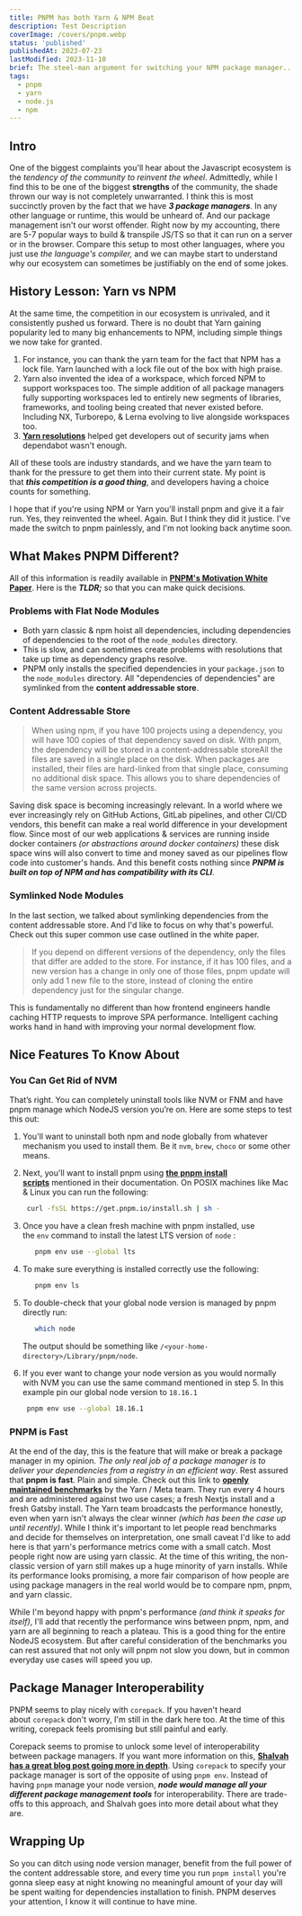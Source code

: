 ```yaml
---
title: PNPM has both Yarn & NPM Beat
description: Test Description
coverImage: /covers/pnpm.webp
status: 'published'
publishedAt: 2023-07-23
lastModified: 2023-11-10
brief: The steel-man argument for switching your NPM package manager... yet again.
tags:
  - pnpm
  - yarn
  - node.js
  - npm
---
```


## **Intro**

One of the biggest complaints you'll hear about the Javascript ecosystem is the *tendency of the community to reinvent the wheel*. Admittedly, while I find this to be one of the biggest **strengths** of the community, the shade thrown our way is not completely unwarranted. I think this is most succinctly proven by the fact that we have **_3 package managers_**. In any other language or runtime, this would be unheard of. And our package management isn't our worst offender. Right now by my accounting, there are 5-7 popular ways to build & transpile JS/TS so that it can run on a server or in the browser. Compare this setup to most other languages, where you just use *the language's compiler,* and we can maybe start to understand why our ecosystem can sometimes be justifiably on the end of some jokes.

## **History Lesson: Yarn vs NPM**

At the same time, the competition in our ecosystem is unrivaled, and it consistently pushed us forward. There is no doubt that Yarn gaining popularity led to many big enhancements to NPM, including simple things we now take for granted.

1. For instance, you can thank the yarn team for the fact that NPM has a lock file. Yarn launched with a lock file out of the box with high praise.
2. Yarn also invented the idea of a workspace, which forced NPM to support workspaces too. The simple addition of all package managers fully supporting workspaces led to entirely new segments of libraries, frameworks, and tooling being created that never existed before. Including NX, Turborepo, & Lerna evolving to live alongside workspaces too.
3. **[Yarn resolutions](https://classic.yarnpkg.com/lang/en/docs/selective-version-resolutions/#toc-why-would-you-want-to-do-this)** helped get developers out of security jams when dependabot wasn't enough.

All of these tools are industry standards, and we have the yarn team to thank for the pressure to get them into their current state. My point is that **_this competition is a good thing_**, and developers having a choice counts for something.

I hope that if you're using NPM or Yarn you'll install pnpm and give it a fair run. Yes, they reinvented the wheel. Again. But I think they did it justice. I've made the switch to pnpm painlessly, and I'm not looking back anytime soon.

## **What Makes PNPM Different?**

All of this information is readily available in **[PNPM's Motivation White Paper](https://pnpm.io/motivation)**. Here is the **_TLDR;_** so that you can make quick decisions.

### **Problems with Flat Node Modules**

- Both yarn classic & npm hoist all dependencies, including dependencies of dependencies to the root of the `node_modules` directory.
- This is slow, and can sometimes create problems with resolutions that take up time as dependency graphs resolve.
- PNPM only installs the specified dependencies in your `package.json` to the `node_modules` directory. All "dependencies of dependencies" are symlinked from the **content addressable store**.

### **Content Addressable Store**

> When using npm, if you have 100 projects using a dependency, you will have 100 copies of that dependency saved on disk. With pnpm, the dependency will be stored in a content-addressable storeAll the files are saved in a single place on the disk. When packages are installed, their files are hard-linked from that single place, consuming no additional disk space. This allows you to share dependencies of the same version across projects.

Saving disk space is becoming increasingly relevant. In a world where we ever increasingly rely on GitHub Actions, GitLab pipelines, and other CI/CD vendors, this benefit can make a real world difference in your development flow. Since most of our web applications & services are running inside docker containers *(or abstractions around docker containers)* these disk space wins will also convert to time and money saved as our pipelines flow code into customer's hands. And this benefit costs nothing since **_PNPM is built on top of NPM and has compatibility with its CLI_**.

### **Symlinked Node Modules**

In the last section, we talked about symlinking dependencies from the content addressable store. And I'd like to focus on why that's powerful. Check out this super common use case outlined in the white paper.

> If you depend on different versions of the dependency, only the files that differ are added to the store. For instance, if it has 100 files, and a new version has a change in only one of those files, pnpm update will only add 1 new file to the store, instead of cloning the entire dependency just for the singular change.

This is fundamentally no different than how frontend engineers handle caching HTTP requests to improve SPA performance. Intelligent caching works hand in hand with improving your normal development flow.

## **Nice Features To Know About**

### **You Can Get Rid of NVM**

That’s right. You can completely uninstall tools like NVM or FNM and have pnpm manage which NodeJS version you’re on. Here are some steps to test this out:

1. You'll want to uninstall both npm and node globally from whatever mechanism you used to install them. Be it `nvm`, `brew`, `choco` or some other means.
2. Next, you'll want to install pnpm using **[the pnpm install scripts](https://pnpm.io/installation)** mentioned in their documentation. On POSIX machines like Mac & Linux you can run the following:

   ```sh
    curl -fsSL https://get.pnpm.io/install.sh | sh -
   ```

3. Once you have a clean fresh machine with pnpm installed, use the `env` command to install the latest LTS version of `node` :

   ```sh
      pnpm env use --global lts
   ```

4. To make sure everything is installed correctly use the following:

   ```sh
      pnpm env ls
   ```

5. To double-check that your global node version is managed by pnpm directly run:

   ```sh
      which node
   ```

   The output should be something like `/<your-home-directory>/Library/pnpm/node`.

6. If you ever want to change your node version as you would normally with NVM you can use the same command mentioned in step 5. In this example pin our global node version to `18.16.1`

   ```sh
    pnpm env use --global 18.16.1
   ```

### **PNPM is Fast**

At the end of the day, this is the feature that will make or break a package manager in my opinion. *The only real job of a package manager is to deliver your dependencies from a registry in an efficient way*. Rest assured that **pnpm is fast**. Plain and simple. Check out this link to **[openly maintained benchmarks](https://pnpm.io/benchmarks)** by the Yarn / Meta team. They run every 4 hours and are administered against two use cases; a fresh Nextjs install and a fresh Gatsby install. The Yarn team broadcasts the performance honestly, even when yarn isn't always the clear winner *(which has been the case up until recently)*. While I think it's important to let people read benchmarks and decide for themselves on interpretation, one small caveat I'd like to add here is that yarn's performance metrics come with a small catch. Most people right now are using yarn classic. At the time of this writing, the non-classic version of yarn still makes up a huge minority of yarn installs. While its performance looks promising, a more fair comparison of how people are using package managers in the real world would be to compare npm, pnpm, and yarn classic.

While I'm beyond happy with pnpm's performance *(and think it speaks for itself)*, I'll add that recently the performance wins between pnpm, npm, and yarn are all beginning to reach a plateau. This is a good thing for the entire NodeJS ecosystem. But after careful consideration of the benchmarks you can rest assured that not only will pnpm not slow you down, but in common everyday use cases will speed you up.

## **Package Manager Interoperability**

PNPM seems to play nicely with `corepack`. If you haven't heard about `corepack` don't worry, I'm still in the dark here too. At the time of this writing, corepack feels promising but still painful and early.

Corepack seems to promise to unlock some level of interoperability between package managers. If you want more information on this, **[Shalvah has a great blog post going more in depth](https://blog.shalvah.me/posts/why-arent-node-js-package-managers-interoperable#corepack)**. Using `corepack` to specify your package manager is sort of the opposite of using `pnpm env`. Instead of having `pnpm` manage your node version, **_node would manage all your different package management tools_** for interoperability. There are trade-offs to this approach, and Shalvah goes into more detail about what they are.

## **Wrapping Up**

So you can ditch using node version manager, benefit from the full power of the content addressable store, and every time you run `pnpm install` you're gonna sleep easy at night knowing no meaningful amount of your day will be spent waiting for dependencies installation to finish. PNPM deserves your attention, I know it will continue to have mine.
